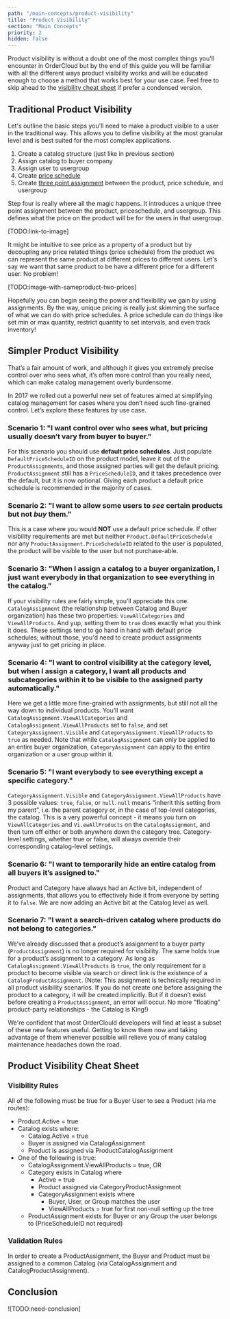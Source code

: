 ```yaml
---
path: "/main-concepts/product-visibility"
title: "Product Visibility"
section: "Main Concepts"
priority: 2
hidden: false
---
```


Product visibility is without a doubt one of the most complex things you'll encounter in OrderCloud but by the end of this guide you will be familiar with all the different ways product visibility works and will be educated enough to choose a method that works best for your use case. Feel free to skip ahead to the [visibility cheat sheet](#product-visibility-cheat-sheet) if prefer a condensed version.

## Traditional Product Visibility

Let's outline the basic steps you'll need to make a product visible to a user in the traditional way. This allows you to define visibility at the most granular level and is best suited for the most complex applications.

1. Create a catalog structure (just like in previous section)
2. Assign catalog to buyer company
3. Assign user to usergroup
4. Create [price schedule](TODO:link-to-api-reference)
5. Create [three point assignment](TODO:link-to-method) between the product, price schedule, and usergroup

Step four is really where all the magic happens. It introduces a unique three point assignment between the product, priceschedule, and usergroup. This defines what the price on the product will be for the users in that usergroup.

[TODO:link-to-image]

It might be intuitive to see price as a property of a product but by decoupling any price related things (price schedule) from the product we can represent the same product at different prices to different users. Let's say we want that same product to be have a different price for a different user. No problem!

[TODO:image-with-sameproduct-two-prices]

Hopefully you can begin seeing the power and flexibility we gain by using assignments. By the way, unique pricing is really just skimming the surface of what we can do with price schedules. A price schedule can do things like set min or max quantity, restrict quantity to set intervals, and even track inventory!

## Simpler Product Visibility

That’s a fair amount of work, and although it gives you extremely precise control over who sees what, it’s often more control than you really need, which can make catalog management overly burdensome.

In 2017 we rolled out a powerful new set of features aimed at simplifying catalog management for cases where you don’t need such fine-grained control. Let’s explore these features by use case.

### Scenario 1: "I want control over who sees what, but pricing usually doesn’t vary from buyer to buyer."

For this scenario you should use **default price schedules**. Just populate `DefaultPriceScheduleID` on the product model, leave it out of the `ProductAssignments`, and those assigned parties will get the default pricing. `ProductAssignment` still has a `PriceScheduleID`, and it takes precedence over the default, but it is now optional. Giving each product a default price schedule is recommended in the majority of cases.

### Scenario 2: "I want to allow some users to *see* certain products but not *buy* them."

This is a case where you would **NOT** use a default price schedule. If other visibility requirements are met but neither `Product.DefaultPriceSchedule` nor any `ProductAssignment.PriceScheduleID` related to the user is populated, the product will be visible to the user but not purchase-able.

### Scenario 3: "When I assign a catalog to a buyer organization, I just want everybody in that organization to see everything in the catalog."

If your visibility rules are fairly simple, you’ll appreciate this one. `CatalogAssignment` (the relationship between Catalog and Buyer organization) has these two properties: `ViewAllCategories` and `ViewAllProducts`. And yup, setting them to `true` does exactly what you think it does. These settings tend to go hand in hand with default price schedules; without those, you'd need to create product assignments anyway just to get pricing in place.

### Scenario 4: "I want to control visibility at the category level, but when I assign a category, I want all products and subcategories within it to be visible to the assigned party automatically."

Here we get a little more fine-grained with assignments, but still not all the way down to individual products. You’ll want `CatalogAssignment.ViewAllCategories` and `CatalogAssignment.ViewAllProducts` set to `false`, and set `CategoryAssignment.Visible` and `CategoryAssignment.ViewAllProducts` to `true` as needed. Note that while `CatalogAssignment` can only be applied to an entire buyer organization, `CategoryAssignment` can apply to the entire organization or a user group within it.

### Scenario 5: "I want everybody to see everything except a specific category."

`CategoryAssignment.Visible` and `CategoryAssignment.ViewAllProducts` have 3 possible values: `true`, `false`, or `null`. `null` means “inherit this setting from my parent”, i.e. the parent category or, in the case of top-level categories, the catalog. This is a very powerful concept - it means you turn on `ViewAllCategories` and `Vi.ewAllProducts` on the `CatalogAssignment`, and then turn off either or both anywhere down the category tree. Category-level settings, whether true or false, will always override their corresponding catalog-level settings.

### Scenario 6: "I want to temporarily hide an entire catalog from all buyers it’s assigned to."

Product and Category have always had an Active bit, independent of assignments, that allows you to effectively hide it from everyone by setting it to `false`. We are now adding an Active bit at the Catalog level as well.

### Scenario 7: "I want a search-driven catalog where products do not belong to categories."

We’ve already discussed that a product’s assignment to a buyer party (`ProductAssignment`) is no longer required for visibility. The same holds true for a product’s assignment to a category. As long as `CatalogAssignment.ViewAllProducts` is `true`, the only requirement for a product to become visible via search or direct link is the existence of a `CatalogProductAssignment`. (Note: This assignment is technically required in all product visibility scenarios. If you do not create one before assigning the product to a category, it will be created implicitly. But if it doesn’t exist before creating a `ProductAssignment`, an error will occur. No more "floating" product-party relationships - the Catalog is King!)

We're confident that most OrderClould developers will find at least a subset of these new features useful. Getting to know them now and taking advantage of them whenever possible will relieve you of many catalog maintenance headaches down the road.

## Product Visibility Cheat Sheet

### Visibility Rules

All of the following must be true for a Buyer User to see a Product (via me routes):

- Product.Active = true
- Catalog exists where:
    - Catalog.Active = true
    - Buyer is assigned via CatalogAssignment
    - Product is assigned via ProductCatalogAssignment
- One of the following is true:
    - CatalogAssignment.ViewAllProducts = true, OR
    - Category exists in Catalog where
        - Active = true
        - Product assigned via CategoryProductAssignment
        - CategoryAssignment exists where
            - Buyer, User, or Group matches the user
            - ViewAllProducts = true for first non-null setting up the tree
    - ProductAssignment exists for Buyer or any Group the user belongs to (PriceScheduleID not required)

### Validation Rules

In order to create a ProductAssignment, the Buyer and Product must be assigned to a common Catalog (via CatalogAssignment and CatalogProductAssignment).

## Conclusion

![TODO:need-conclusion]
